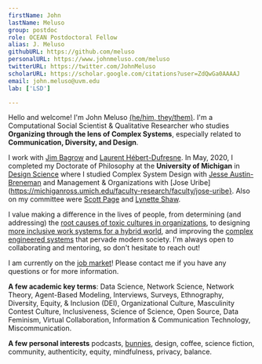 ```yaml
---
firstName: John
lastName: Meluso
group: postdoc
role: OCEAN Postdoctoral Fellow
alias: J. Meluso
githubURL: https://github.com/meluso
personalURL: https://www.johnmeluso.com/meluso
twitterURL: https://twitter.com/JohnMeluso
scholarURL: https://scholar.google.com/citations?user=ZdQwGa0AAAAJ
email: john.meluso@uvm.edu
lab: ['LSD']

---
```



Hello and welcome! I'm John Meluso [(he/him, they/them)](https://www.johnmeluso.com/positionality). I'm a Computational Social Scientist & Qualitative Researcher who studies **Organizing through the lens of Complex Systems**, especially related to **Communication, Diversity, and Design**.

I work with [Jim Bagrow](https://www.bagrow.com/) and [Laurent Hébert-Dufresne](https://laurenthebertdufresne.github.io/). In May, 2020, I completed my Doctorate of Philosophy at the **University of Michigan** in [Design Science](https://isd.engin.umich.edu/graduate-degree-programs/design-science/) where I studied Complex System Design with [Jesse Austin-Breneman](https://me.engin.umich.edu/people/faculty/jesse-austin-breneman/) and Management & Organizations with [Jose Uribe](https://michiganross.umich.edu/faculty-research/faculty/jose-uribe}. Also on my committee were [Scott Page](https://sites.lsa.umich.edu/scottepage/) and [Lynette Shaw](https://lynetteashaw.com/).

I value making a difference in the lives of people, from determining (and addressing) the [root causes of toxic cultures in organizations](https://drive.google.com/file/d/1GMdKnUrfBuD2eMcMpOF8CAj9Quyj2wsS/view), to designing [more inclusive work systems for a hybrid world](https://osf.io/preprints/socarxiv/wehsk/), and improving the [complex engineered systems](https://arxiv.org/abs/2103.12820) that pervade modern society. I'm always open to collaborating and mentoring, so don't hesitate to reach out!

I am currently on the [job market](https://www.johnmeluso.com/job-market)! Please contact me if you have any questions or for more information.

**A few academic key terms**: Data Science, Network Science, Network Theory, Agent-Based Modeling, Interviews, Surveys, Ethnography, Diversity, Equity, & Inclusion (DEI), Organizational Culture, Masculinity Contest Culture, Inclusiveness, Science of Science, Open Source, Data Feminism, Virtual Collaboration, Information & Communication Technology, Miscommunication.

**A few personal interests** podcasts, [bunnies](https://www.johnmeluso.com/cadbury), design, coffee, science fiction, community, authenticity, equity, mindfulness, privacy, balance.